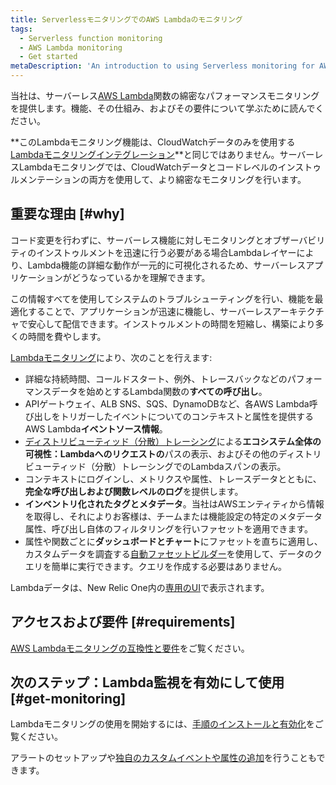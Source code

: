 ```yaml
---
title: ServerlessモニタリングでのAWS Lambdaのモニタリング
tags:
  - Serverless function monitoring
  - AWS Lambda monitoring
  - Get started
metaDescription: 'An introduction to using Serverless monitoring for AWS Lambda functions in New Relic: how it works and requirements for using it.'
---
```


当社は、サーバーレス[AWS Lambda](https://aws.amazon.com/lambda/)関数の綿密なパフォーマンスモニタリングを提供します。機能、その仕組み、およびその要件について学ぶために読んでください。

**このLambdaモニタリング機能は、CloudWatchデータのみを使用する[Lambdaモニタリングインテグレーション](/docs/integrations/amazon-integrations/aws-integrations-list/aws-lambda-monitoring-integration)**と同じではありません。サーバーレスLambdaモニタリングでは、CloudWatchデータとコードレベルのインストゥルメンテーションの両方を使用して、より綿密なモニタリングを行います。

## 重要な理由 [#why]

コード変更を行わずに、サーバーレス機能に対しモニタリングとオブザーバビリティのインストゥルメントを迅速に行う必要がある場合Lambdaレイヤーにより、Lambda機能の詳細な動作が一元的に可視化されるため、サーバーレスアプリケーションがどうなっているかを理解できます。

この情報すべてを使用してシステムのトラブルシューティングを行い、機能を最適化することで、アプリケーションが迅速に機能し、サーバーレスアーキテクチャで安心して配信できます。インストゥルメントの時間を短縮し、構築により多くの時間を費やします。

[Lambdaモニタリング](/docs/serverless-function-monitoring/aws-lambda-monitoring/ui-data/understand-lambda-monitoring-ui#find-data)により、次のことを行えます:

* 詳細な持続時間、コールドスタート、例外、トレースバックなどのパフォーマンスデータを始めとするLambda関数の**すべての呼び出し**。
* APIゲートウェイ、ALB SNS、SQS、DynamoDBなど、各AWS Lambda呼び出しをトリガーしたイベントについてのコンテキストと属性を提供するAWS Lambda**イベントソース情報**。
* [ディストリビューティッド（分散）トレーシング](/docs/apm/distributed-tracing/getting-started/introduction-distributed-tracing)による**エコシステム全体の可視性：Lambdaへのリクエストの**パスの表示、およびその他のディストリビューティッド（分散）トレーシングでのLambdaスパンの表示。
* コンテキストにログインし、メトリクスや属性、トレースデータとともに、**完全な呼び出しおよび関数レベルのログ**を提供します。
* **インベントリ化されたタグとメタデータ**。当社はAWSエンティティから情報を取得し、それによりお客様は、チームまたは機能設定の特定のメタデータ属性、呼び出し自体のフィルタリングを行いファセットを適用できます。
* 属性や関数ごとに**ダッシュボードとチャート**にファセットを直ちに適用し、カスタムデータを調査する[自動ファセットビルダー](/docs/serverless-function-monitoring/aws-lambda-monitoring/ui-data/understand-lambda-monitoring-ui#chart-data)を使用して、データのクエリを簡単に実行できます。クエリを作成する必要はありません。

Lambdaデータは、New Relic One内の[専用のUI](/docs/lambda-monitoring-ui)で表示されます。

## アクセスおよび要件 [#requirements]

[AWS Lambdaモニタリングの互換性と要件](/docs/serverless-function-monitoring/aws-lambda-monitoring/get-started/compatibility-requirements-aws-lambda-monitoring)をご覧ください。

## 次のステップ：Lambda監視を有効にして使用 [#get-monitoring]

Lambdaモニタリングの使用を開始するには、[手順のインストールと有効化](/docs/serverless-function-monitoring/aws-lambda-monitoring/enable-lambda-monitoring)をご覧ください。

アラートのセットアップや[独自のカスタムイベントや属性の追加](https://discuss.newrelic.com/t/relic-solution-configuring-custom-attributes-and-events-in-aws-lambda/96043)を行うこともできます。